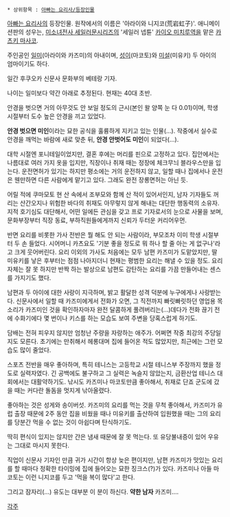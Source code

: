  * 상위항목 : [[아빠는 요리사/등장인물]]
[[아빠는 요리사]]의 등장인물.
원작에서의 이름은 '아라이와 니지코(荒岩虹子)'.
애니메이션판의 성우는, [[미소녀전사 세일러문]]시리즈의 '세일러 넵튠' [[카이오 미치루]]역을 맡은 [[카츠키 마사코]].
 
주인공인 [[일미]](아라이와 카즈미)의 아내이며, [[성이]](마코토)와 [[미설]](미유키) 두 아이의 엄마이기도 하다.

일간 후쿠오카 신문사 문화부의 베테랑 기자.

나이는 일미보다 약간 아래로 추정된다. 현재는 40대 초반.

안경을 벗으면 거의 아무것도 안 보일 정도의 근시(본인 왈 양쪽 눈 다 0.01)이며, 학생 시절부터 도수 높은 안경을 끼고 있었다.

'''안경 벗으면 미인'''이라는 묘한 공식을 훌륭하게 지키고 있는 인물(...). 작중에서 실수로 안경을 깨먹는 바람에 새로 맞춘 뒤, '''안경 안벗어도 미인'''이 되었다(...).

대학 시절엔 포니테일이었지만, 결혼 후에는 머리를 핀으로 고정하고 있다.
집안에서는 나름대로 여러 가지 옷을 입지만, 직장이나 취재 때는 정장에 체크무늬 블라우스만을 입는다.
운전면허가 있기는 하지만 평소에는 거의 운전하지 않고, 일할 때나 집에서나 운전은 웬만하면 다른 사람에게 맡기고 있다. 그래도 완전 장롱면허는 아닌 듯.

어릴 적에 쿠마모토 현 산 속에서 조부모와 함께 산 적이 있어서인지, 남자 기자들도 꺼리는 산간오지나 위험한 바다의 취재도 아무렇지 않게 해내는 대단한 행동력의 소유자.
지적 호기심도 대단해서, 어떤 일에든 관심을 갖고 프로 기자로서의 눈으로 사물을 보며, 문화부장부터 직장 동료, 부하직원들에게까지 신뢰가 두터운 커리어우먼.

반면 요리를 비롯한 가사 전반은 뭘 해도 안 되는 사람이라, 부모조차 이미 학생 시절부터 두 손 들었다. 시어머니 카츠요도 '기분 좋을 정도로 뭐 하나 할 줄 아는 게 없구나'라고 크게 웃어버린다. 요리 이외의 가사도 처음에는 모두 남편 카즈미가 도맡았지만, 딸 미유키를 낳은 후부터는 점점 나아지더니 현재는 평범한 요리는 해낼 수 있을 정도. 요리 자체는 잘 못 하지만 반짝 하는 발상으로 남편도 감탄하는 요리를 가끔 만들어내는 센스를 가지기도 했다.

남편과 두 아이에 대한 사랑이 지극하며, 밝고 활달한 성격 덕분에 누구에게나 사랑받는다. 신문사에서 일할 때 카즈미에게서 전화가 오면, 그 직전까지 빠릿빠릿하던 영업용 목소리가 카즈미인 것을 확인하자마자 완전 달콤하게 풀려버리는(...)데다가 전화 끊기 전에 수화기에다 몇 번이나 키스를 하는 모습도 보여 주변을 당혹스럽게 하기도.
 
담배는 전혀 피우지 않지만 엄청난 주량을 자랑하는 애주가. 어쩌면 작중 최강의 주당일지도 모른다. 초기에는 만취해서 헤롱대며 집에 들어온 적도 많았지만, 최근에는 그런 모습도 많이 줄었다.

스포츠 전반을 매우 좋아하며, 특히 테니스는 고등학교 시절 테니스부 주장까지 했을 정도로 실력자였다. 긴 공백에도 불구하고 그 실력은 녹슬지 않았는지, 금환산업 테니스 대회에서는 대활약하기도. 낚시도 카즈미나 마코토만큼 좋아해서, 취재로 단죠 군도에 갔을 때는 커다란 돌돔을 멋지게 낚아올렸다.

좋아하는 것은 성게와 송이버섯. 카즈미의 요리를 먹는 것을 무척 좋아해서, 카즈미가 유럽 출장 때문에 2주 동안 집을 비웠을 때나 미유키를 출산하여 입원했을 때는 그의 요리를 당분간 먹을 수 없는 것이 아쉽다며 탄식하기도. 

딱히 편식이 있지는 않지만 간은 냄새 때문에 잘 못 먹는다. 또 유당불내증이 있어 우유는 그대로 마시지 못한다.

직업이 신문사 기자인 만큼 귀가 시간이 항상 늦은 편이지만, 남편 카즈미가 맛있는 요리를 할 때마다 정확한 타이밍에 집에 들어오는 묘한 징크스(?)가 있다. 카즈미나 아들 마코토는 이런 니지코를 두고 '먹을 복이 많다'고 한다.

그리고 잠자리(...) 유도는 대부분 이 분이 하신다. '''약한 남자''' 카즈미….

[[각주]]
